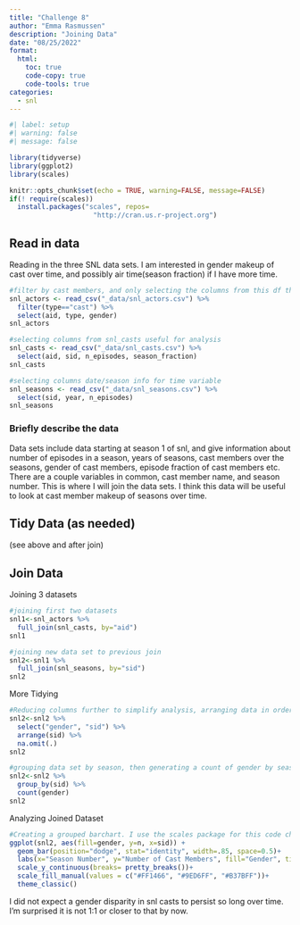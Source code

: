 ```yaml
---
title: "Challenge 8"
author: "Emma Rasmussen"
description: "Joining Data"
date: "08/25/2022"
format:
  html:
    toc: true
    code-copy: true
    code-tools: true
categories:
  - snl
---
```


```r
#| label: setup
#| warning: false
#| message: false

library(tidyverse)
library(ggplot2)
library(scales)

knitr::opts_chunk$set(echo = TRUE, warning=FALSE, message=FALSE)
if(! require(scales))
  install.packages("scales", repos=
                     "http://cran.us.r-project.org")
```

## Read in data

Reading in the three SNL data sets. I am interested in gender makeup of cast over time, and possibly air time(season fraction) if I have more time.

```r
#filter by cast members, and only selecting the columns from this df that I am interested in
snl_actors <- read_csv("_data/snl_actors.csv") %>% 
  filter(type=="cast") %>% 
  select(aid, type, gender)
snl_actors

#selecting columns from snl_casts useful for analysis
snl_casts <- read_csv("_data/snl_casts.csv") %>% 
  select(aid, sid, n_episodes, season_fraction)
snl_casts

#selecting columns date/season info for time variable
snl_seasons <- read_csv("_data/snl_seasons.csv") %>% 
  select(sid, year, n_episodes)
snl_seasons

```

### Briefly describe the data

Data sets include data starting at season 1 of snl, and give information about number of episodes in a season, years of seasons, cast members over the seasons, gender of cast members, episode fraction of cast members etc. There are a couple variables in common, cast member name, and season number. This is where I will join the data sets. I think this data will be useful to look at cast member makeup of seasons over time.

## Tidy Data (as needed)

(see above and after join)

## Join Data

Joining 3 datasets

```r
#joining first two datasets
snl1<-snl_actors %>% 
  full_join(snl_casts, by="aid")
snl1

#joining new data set to previous join
snl2<-snl1 %>% 
  full_join(snl_seasons, by="sid")
snl2

```

More Tidying

```r
#Reducing columns further to simplify analysis, arranging data in order of season1->46, and removing NA rows
snl2<-snl2 %>% 
  select("gender", "sid") %>% 
  arrange(sid) %>% 
  na.omit(.)
snl2

#grouping data set by season, then generating a count of gender by season
snl2<-snl2 %>% 
  group_by(sid) %>% 
  count(gender)
snl2
```

Analyzing Joined Dataset

```r
#Creating a grouped barchart. I use the scales package for this code chunk
ggplot(snl2, aes(fill=gender, y=n, x=sid)) +
  geom_bar(position="dodge", stat="identity", width=.85, space=0.5)+
  labs(x="Season Number", y="Number of Cast Members", fill="Gender", title="Gender Makeup of SNL Cast Members Over Time")+
  scale_y_continuous(breaks= pretty_breaks())+
  scale_fill_manual(values = c("#FF1466", "#9ED6FF", "#B37BFF"))+
  theme_classic()
```

I did not expect a gender disparity in snl casts to persist so long over time. I'm surprised it is not 1:1 or closer to that by now.
